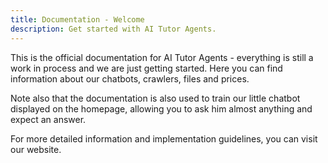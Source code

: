 ```yaml
---
title: Documentation - Welcome
description: Get started with AI Tutor Agents.
---
```


This is the official documentation for AI Tutor Agents - everything is still a work in process and we are just getting started. Here you can find information about our chatbots, crawlers, files and prices.

Note also that the documentation is also used to train our little chatbot displayed on the homepage, allowing you to ask him almost anything and expect an answer.

For more detailed information and implementation guidelines, you can visit our website.